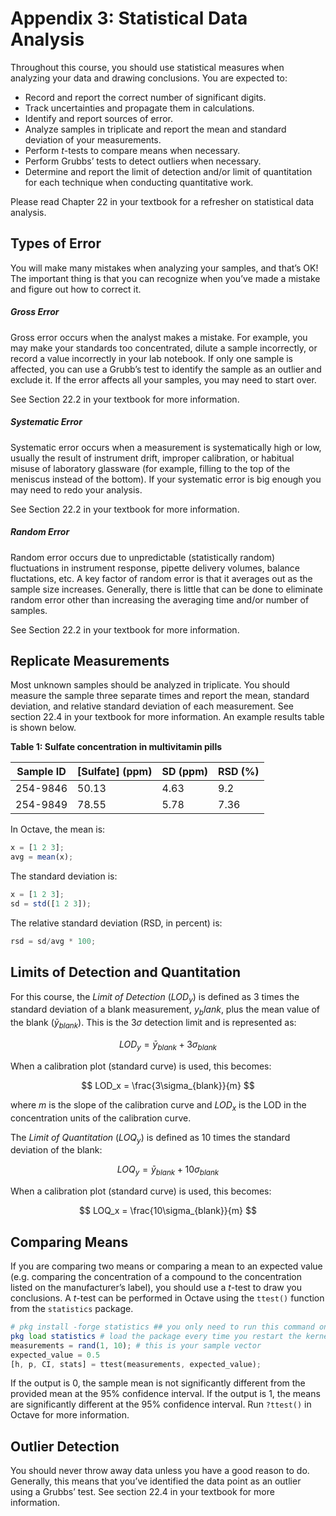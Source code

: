 # Appendix 3: Statistical Data Analysis {-}

Throughout this course, you should use statistical measures when analyzing your data and drawing conclusions.  You are expected to:

- Record and report the correct number of significant digits.
- Track uncertainties and propagate them in calculations.
- Identify and report sources of error.
- Analyze samples in triplicate and report the mean and standard deviation of your measurements.
- Perform *t*-tests to compare means when necessary.
- Perform Grubbs' tests to detect outliers when necessary.
- Determine and report the limit of detection and/or limit of quantitation for each technique when conducting quantitative work.

Please read Chapter 22 in your textbook for a refresher on statistical data analysis.

## Types of Error {-}

You will make many mistakes when analyzing your samples, and that's OK!  The important thing is that you can recognize when you've made a mistake and figure out how to correct it.

##### **Gross Error** {-}

Gross error occurs when the analyst makes a mistake.  For example, you may make your standards too concentrated, dilute a sample incorrectly, or record a value incorrectly in your lab notebook.  If only one sample is affected, you can use a Grubb's test to identify the sample as an outlier and exclude it.  If the error affects all your samples, you may need to start over.

See Section 22.2 in your textbook for more information.

##### **Systematic Error** {-}

Systematic error occurs when a measurement is systematically high or low, usually the result of instrument drift, improper calibration, or habitual misuse of laboratory glassware (for example, filling to the top of the meniscus instead of the bottom).  If your systematic error is big enough you may need to redo your analysis.

See Section 22.2 in your textbook for more information.

##### **Random Error** {-}

Random error occurs due to unpredictable (statistically random) fluctuations in instrument response, pipette delivery volumes, balance fluctations, etc.  A key factor of random error is that it averages out as the sample size increases.  Generally, there is little that can be done to eliminate random error other than increasing the averaging time and/or number of samples.

See Section 22.2 in your textbook for more information.

## Replicate Measurements {-}

Most unknown samples should be analyzed in triplicate.  You should measure the sample three separate times and report the mean, standard deviation, and relative standard deviation of each measurement.  See section 22.4 in your textbook for more information.  An example results table is shown below.

**Table 1: Sulfate concentration in multivitamin pills**  

| Sample ID | [Sulfate] (ppm) | SD (ppm) | RSD (%) |
| --------- | --------------- | -------- | ------- |
| 254-9846  | 50.13           | 4.63     | 9.2     |
| 254-9849  | 78.55           | 5.78     | 7.36    |

In Octave, the mean is:

```octave
x = [1 2 3];
avg = mean(x);
```

The standard deviation is:

```octave
x = [1 2 3];
sd = std([1 2 3]);
```

The relative standard deviation (RSD, in percent) is:

```octave
rsd = sd/avg * 100;
```

## Limits of Detection and Quantitation {-}

For this course, the *Limit of Detection* ($LOD_y$) is defined as 3 times the standard deviation of a blank measurement, $y_blank$, plus the mean value of the blank ($\bar{y}_{blank}$).  This is the 3$\sigma$ detection limit and is represented as:

$$
LOD_y = \bar{y}_{blank} + 3\sigma_{blank}
$$

When a calibration plot (standard curve) is used, this becomes:

$$
LOD_x = \frac{3\sigma_{blank}}{m}
$$

\noindent where $m$ is the slope of the calibration curve and $LOD_x$ is the LOD in the concentration units of the calibration curve.

The *Limit of Quantitation* ($LOQ_y$) is defined as 10 times the standard deviation of the blank:

$$
LOQ_y = \bar{y}_{blank} + 10\sigma_{blank}
$$

When a calibration plot (standard curve) is used, this becomes:

$$
LOQ_x = \frac{10\sigma_{blank}}{m}
$$

## Comparing Means {-}

If you are comparing two means or comparing a mean to an expected value (e.g. comparing the concentration of a compound to the concentration listed on the manufacturer's label), you should use a *t*-test to draw you conclusions.  A *t*-test can be performed in Octave using the `ttest()` function from the `statistics` package.

```octave
# pkg install -forge statistics ## you only need to run this command once to install
pkg load statistics # load the package every time you restart the kernel.
measurements = rand(1, 10); # this is your sample vector
expected_value = 0.5
[h, p, CI, stats] = ttest(measurements, expected_value);
```

If the output is 0, the sample mean is not significantly different from the provided mean at the 95% confidence interval.  If the output is 1, the means are significantly different at the 95% confidence interval.  Run `?ttest()` in Octave for more information.

## Outlier Detection {-}

You should never throw away data unless you have a good reason to do.  Generally, this means that you've identified the data point as an outlier using a Grubbs' test.  See section 22.4 in your textbook for more information.
